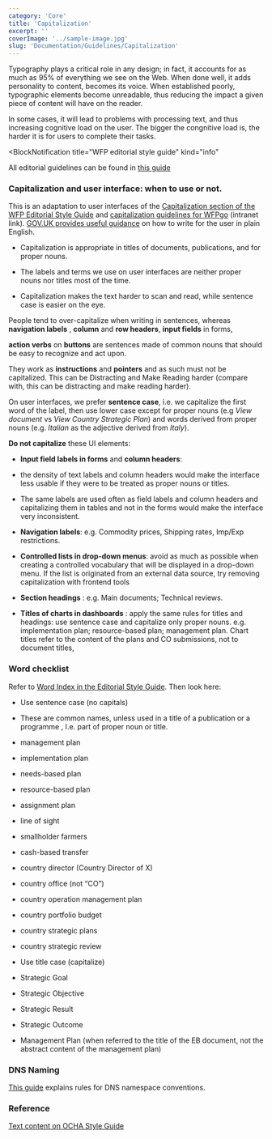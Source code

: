 ```yaml
---
category: 'Core'
title: 'Capitalization'
excerpt: ''
coverImage: '../sample-image.jpg'
slug: 'Documentation/Guidelines/Capitalization'
---
```


Typography plays a critical role in any design; in fact, it accounts for as
much as 95% of everything we see on the Web. When done well, it adds
personality to content, becomes its voice. When established poorly,
typographic elements become unreadable, thus reducing the impact a given piece
of content will have on the reader.

In some cases, it will lead to problems with processing text, and thus
increasing cognitive load on the user. The bigger the congnitive load is, the
harder it is for users to complete their tasks.

<BlockNotification
  title="WFP editorial style guide"
  kind="info"
>
All editorial guidelines can be found in [this
guide](https://cdn.wfp.org/guides/editorial)

</BlockNotification>

### Capitalization and user interface: when to use or not.

This is an adaptation to user interfaces of the [Capitalization section of the
WFP Editorial Style
Guide](https://cdn.wfp.org/guides/editorial/content/capitalization/) and [capitalization guidelines for WFPgo](https://communities.wfp.org/post/capitalization-titles) (intranet link).
[GOV.UK provides useful guidance](https://www.gov.uk/guidance/content-design/writing-for-gov-uk) on how to write for the user in plain English.

- Capitalization is appropriate in titles of documents, publications, and for proper nouns.

- The labels and terms we use on user interfaces are neither proper nouns nor titles most of the time.

- Capitalization makes the text harder to scan and read, while sentence case is easier on the eye.

People tend to over-capitalize when writing in sentences, whereas **navigation
labels** , **column** and **row headers**, **input fields** in forms,

**action verbs** on **buttons** are sentences made of common nouns that should
be easy to recognize and act upon.

They work as **instructions** and **pointers** and as such must not be
capitalized. This can be Distracting and Make Reading harder (compare with,
this can be distracting and make reading harder).

On user interfaces, we prefer **sentence case**, i.e. we capitalize the
first word of the label, then use lower case except for proper nouns (e.g _View document_ vs _View Country Strategic Plan_) and words derived
from proper nouns (e.g. _Italian_ as the adjective derived from _Italy_).

**Do not capitalize** these UI elements:

- **Input field labels in forms** and **column headers**:

- the density of text labels and column headers would make the interface
  less usable if they were to be treated as proper nouns or titles.

- The same labels are used often as field labels and column headers and capitalizing them in tables and not in the forms would make the interface
  very inconsistent.

- **Navigation labels**: e.g. Commodity prices, Shipping rates, Imp/Exp
  restrictions.

- **Controlled lists in drop-down menus**: avoid as much as possible when
  creating a controlled vocabulary that will be displayed in a drop-down
  menu. If the list is originated from an external data source, try removing
  capitalization with frontend tools

- **Section headings** : e.g. Main documents; Technical reviews.

- **Titles of charts in dashboards** : apply the same rules for titles and
  headings: use sentence case and capitalize only proper nouns. e.g. implementation plan; resource-based plan; management plan. Chart
  titles refer to the content of the plans and CO submissions, not to
  document titles,

### Word checklist

Refer to [Word Index in the Editorial Style Guide](https://cdn.wfp.org/guides/editorial/reference/wordindex/). Then look here:

<DoUse title="Checklist">

- Use sentence case (no capitals)

- These are common names, unless used in a title of a publication or a programme , I.e. part of proper noun or title.

- management plan

- implementation plan
- needs-based plan
- resource-based plan
- assignment plan

- line of sight
- smallholder farmers
- cash-based transfer
- country director (Country Director of X)
- country office (not “CO”)
- country operation management plan
- country portfolio budget
- country strategic plans
- country strategic review
- Use title case (capitalize)
- Strategic Goal
- Strategic Objective
- Strategic Result
- Strategic Outcome
- Management Plan (when referred to the title of the EB document, not the abstract content of the management plan)

</DoUse>

### DNS Naming

[This guide](https://newgo.wfp.org/documents/dns-conventions/) explains rules for DNS namespace conventions.

### Reference

[Text content on OCHA Style Guide](https://brand.unocha.org/d/xEPytAUjC3sH/web-design#/web-content-guideline/text-content)
